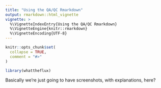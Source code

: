 ```yaml
---
title: "Using the QA/QC Rmarkdown"
output: rmarkdown::html_vignette
vignette: >
  %\VignetteIndexEntry{Using the QA/QC Rmarkdown}
  %\VignetteEngine{knitr::rmarkdown}
  %\VignetteEncoding{UTF-8}
---
```


```r
knitr::opts_chunk$set(
  collapse = TRUE,
  comment = "#>"
)
```

```r
library(whattheflux)
```

Basically we're just going to have screenshots, with explanations, here?

